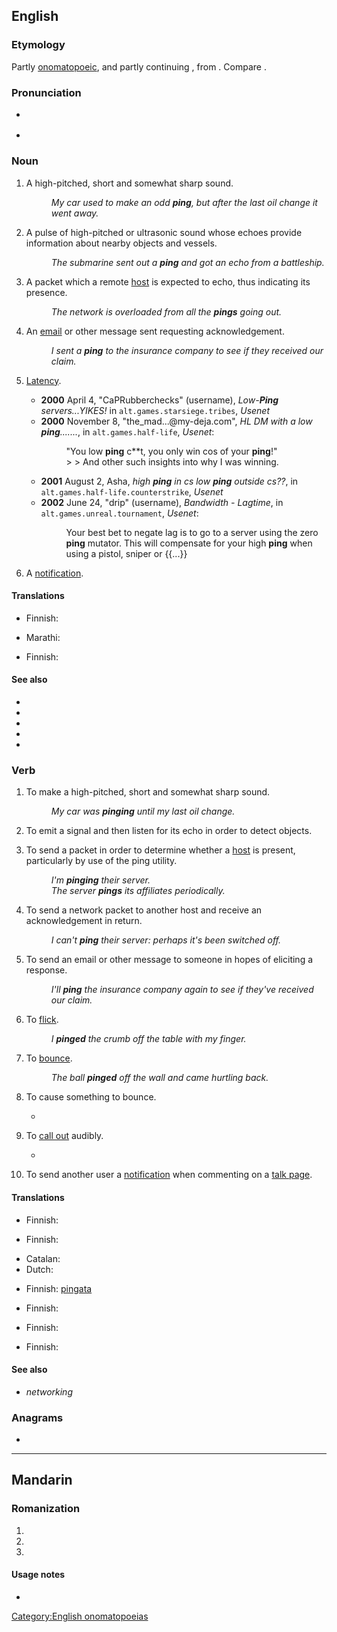 {{also|Ping|píng|pìng|Píng|pīng|pǐng}}
==English==
{{wikipedia|dab=Ping (disambiguation)|ping}}

===Etymology===
Partly [[onomatopoeic]], and partly continuing {{inh|en|enm|pingen|t=to push, shove, pierce, stab, prod, goad, urge, feel remorse, incite}}, from {{inh|en|ang|pyngan|t=to prick}}. Compare {{cog|en|pang}}.

===Pronunciation===
* {{a|UK|US}} {{IPA|/pɪŋ/|lang=en}}
* {{rhymes|ɪŋ|lang=en}}

===Noun===
{{en-noun}}

# A high-pitched, short and somewhat sharp sound.
#: ''My car used to make an odd '''ping''', but after the last oil change it went away.''
# {{lb|en|submarine navigation}} A pulse of high-pitched or ultrasonic sound whose echoes provide information about nearby objects and vessels.
#: ''The submarine sent out a '''ping''' and got an echo from a battleship.''
# {{lb|en|networking}} A packet which a remote [[host]] is expected to echo, thus indicating its presence.
#: ''The network is overloaded from all the '''pings''' going out.''
# {{lb|en|text messaging|Internet}} An [[email]] or other message sent requesting acknowledgement.
#: ''I sent a '''ping''' to the insurance company to see if they received our claim.''
# {{lb|en|networking}} [[latency|Latency]].
#* '''2000''' April 4, "CaPRubberchecks" (username), ''Low-'''Ping''' servers...YIKES!'' in <tt>alt.games.starsiege.tribes</tt>, ''Usenet''
#* '''2000''' November 8, "the_mad...@my-deja.com", ''HL DM with a low '''ping'''.......'', in <tt>alt.games.half-life</tt>, ''Usenet'':
#*: "You low '''ping''' c**t, you only win cos of your '''ping'''!"
#*: > > And other such insights into why I was winning.
#* '''2001''' August 2, Asha, ''high '''ping''' in cs low '''ping''' outside cs??'', in <tt>alt.games.half-life.counterstrike</tt>, ''Usenet''
#* '''2002''' June 24, "drip" (username), ''Bandwidth - Lagtime'', in <tt>alt.games.unreal.tournament</tt>, ''Usenet'':
#*: Your best bet to negate lag is to go to a server using the zero '''ping''' mutator. This will compensate for your high '''ping''' when using a pistol, sniper or {{...}}
# {{lb|en|WMF jargon}} A [[notification]].

====Translations====
{{trans-top|A high-pitched, short and somewhat sharp sound}}
* Finnish: {{t+|fi|kilahdus}}
{{trans-mid}}
{{trans-bottom}}

{{trans-top|A pulse of high-pitched or ultrasonic sound}}
{{trans-mid}}
{{trans-bottom}}

{{trans-top|A packet which a remote host is expected to echo}}
* Marathi: {{t|mr|पिंग|m|tr=piṃga|sc=Deva}}
{{trans-mid}}
{{trans-bottom}}

{{trans-top|An email or other message sent requesting acknowledgement}}
* Finnish: {{t+|fi|kilahdus}}
{{trans-mid}}
{{trans-bottom}}

====See also====
* {{l|en|beep}}
* {{l|en|peep}}
* {{l|en|ping pong}}
* {{l|en|ACK}}
* {{l|en|heartbeat}}

===Verb===
{{en-verb|pings|pinging|pinged}}

# To make a high-pitched, short and somewhat sharp sound.
#: ''My car was '''pinging''' until my last oil change.''
# {{lb|en|submarine navigation}} To emit a signal and then listen for its echo in order to detect objects.
# {{lb|en|networking}} To send a packet in order to determine whether a [[host]] is present, particularly by use of the ping utility.
#: ''I'm '''pinging''' their server.''
#: ''The server '''pings''' its affiliates periodically.''
# {{lb|en|networking}} To send a network packet to another host and receive an acknowledgement in return.
#: ''I can't '''ping''' their server: perhaps it's been switched off.''
# To send an email or other message to someone in hopes of eliciting a response.
#: ''I'll '''ping''' the insurance company again to see if they've received our claim.''
# {{lb|en|colloquial}} To [[flick]].
#: ''I '''pinged''' the crumb off the table with my finger.''
# {{lb|en|colloquial|sports|intransitive}} To [[bounce]].
#: ''The ball '''pinged''' off the wall and came hurtling back.''
# {{lb|en|colloquial|sports|transitive}} To cause something to bounce.
#* {{quote-journal
|date=December 29, 2010
|author=Chris Whyatt
|title=Chelsea 1 - 0 Bolton
|work=BBC
|url=http://news.bbc.co.uk/sport1/hi/football/eng_prem/9309542.stm
|page=
|passage=Charging through the Bolton midfield to find a free moment, Essien then '''pinged''' the ball into the space into which Drogba was intelligently running.}}
# {{lb|en|colloquial|sports}} To [[call out]] audibly.
#* {{quote-journal
|date=September 24, 2011
|author=Ben Dirs
|title=Rugby World Cup 2011: England 67-3 Romania
|work=BBC Sport
|url=http://news.bbc.co.uk/sport2/hi/rugby_union/14812577.stm
|page=
|passage=However, after an inside pass from Moody to Tom Croft and a surge from the England blind-side, number eight James Haskell was eventually '''pinged''' from in front of the posts for not releasing.}}
# {{lb|en|WMF jargon}} To send another user a [[notification]] when commenting on a [[talk page]].

====Translations====
{{trans-top|To make a high-pitched, short and somewhat sharp sound}}
* Finnish: {{t+|fi|kilahtaa}}
{{trans-mid}}
{{trans-bottom}}

{{trans-top|To emit a signal and then listen for its echo in order to detect objects}}
* Finnish: {{t|fi|kaikuluodata}}
{{trans-mid}}
{{trans-bottom}}

{{trans-top|To send a packet in order to determine whether a host is present}}
* Catalan: {{t|ca|pinguejar}}
* Dutch: {{t|nl|pingen}}
{{trans-mid}}
* Finnish: [[pingata]] {{qualifier|colloquial}}
{{trans-bottom}}

{{trans-top|To ping and receive an acknowledgement}}
{{trans-mid}}
{{trans-bottom}}

{{trans-top|To send an email or other message to someone in hopes of eliciting a response}}
{{trans-mid}}
{{trans-bottom}}

{{trans-top|To flick}}
* Finnish: {{t+|fi|näpäyttää}}
{{trans-mid}}
{{trans-bottom}}

{{trans-top|To bounce}}
* Finnish: {{t+|fi|kimmota}}
{{trans-mid}}
{{trans-bottom}}

{{trans-top|To cause something to bounce}}
* Finnish: {{t+|fi|kimmottaa}}
{{trans-mid}}
{{trans-bottom}}

====See also====
* {{l|en|poll}} ''networking''

===Anagrams===
* {{anagrams|en|NigP}}

[[Category:English onomatopoeias]]

----

==Mandarin==

===Romanization===
{{head|cmn|pinyin}}

# {{nonstandard spelling of|lang=cmn|sc=Latn|pīng}}
# {{nonstandard spelling of|lang=cmn|sc=Latn|píng}}
# {{nonstandard spelling of|lang=cmn|sc=Latn|pìng}}

====Usage notes====
* {{cmn-toneless-note}}